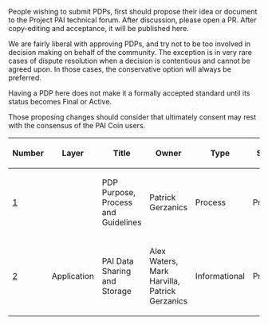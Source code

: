 People wishing to submit PDPs, first should propose their idea or document to the Project PAI technical forum. After discussion, please open a PR. After copy-editing and acceptance, it will be published here.

We are fairly liberal with approving PDPs, and try not to be too involved in decision making on behalf of the community. The exception is in very rare cases of dispute resolution when a decision is contentious and cannot be agreed upon. In those cases, the conservative option will always be preferred.

Having a PDP here does not make it a formally accepted standard until its status becomes Final or Active.

Those proposing changes should consider that ultimately consent may rest with the consensus of the PAI Coin users.

{| class="wikitable sortable" style="width: auto; text-align: center; font-size: smaller; table-layout: fixed;"
!Number
!Layer
!Title
!Owner
!Type
!Status
|- style="background-color: #ffcfcf"
| [[pdp-0001.mediawiki|1]]
|
| PDP Purpose, Process and Guidelines
| Patrick Gerzanics
| Process
| Proposal
|- style="background-color: #cfffcf"
| [[pdp-0002.mediawiki|2]]
| Application
| PAI Data Sharing and Storage
| Alex Waters, Mark Harvilla, Patrick Gerzanics
| Informational
| Proposal
|}


